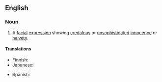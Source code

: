 ==English==

===Noun===
{{en-noun|head=[[puppy]] [[dog]] [[eye]]s|-}}

# A [[facial]] [[expression]] showing [[credulous]] or [[unsophisticated]] [[innocence]] or [[naivety]].

====Translations====
{{trans-top|facial expression}}
* Finnish: {{t|fi|koiranpentuilme}}
* Japanese: {{t|ja|子犬の目|tr=koinu no me|sc=Jpan}}
{{trans-mid}}
* Spanish: {{t|es|ojos de cachorro|m|p}}
{{trans-bottom}}